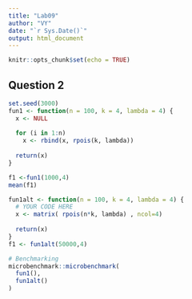 ```yaml
---
title: "Lab09"
author: "VY"
date: "`r Sys.Date()`"
output: html_document
---
```


```r
knitr::opts_chunk$set(echo = TRUE)
```

## Question 2

```r
set.seed(3000)
fun1 <- function(n = 100, k = 4, lambda = 4) {
  x <- NULL
  
  for (i in 1:n)
    x <- rbind(x, rpois(k, lambda))
  
  return(x)
}

f1 <-fun1(1000,4)
mean(f1)

fun1alt <- function(n = 100, k = 4, lambda = 4) {
  # YOUR CODE HERE
  x <- matrix( rpois(n*k, lambda) , ncol=4)
  
  return(x)
}
f1 <- fun1alt(50000,4)

# Benchmarking
microbenchmark::microbenchmark(
  fun1(),
  fun1alt()
)
```

```r

```

